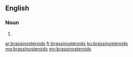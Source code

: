 ==English==

===Noun===
{{head|en|plural}}

# {{plural of|brassinosteroid|lang=en|nocat=1}}

[[ar:brassinosteroids]]
[[fr:brassinosteroids]]
[[ku:brassinosteroids]]
[[mg:brassinosteroids]]
[[my:brassinosteroids]]